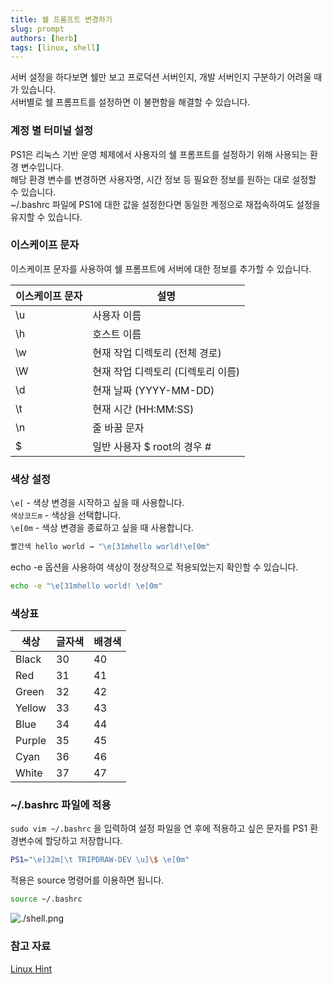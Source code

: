 ```yaml
---
title: 쉘 프롬프트 변경하기
slug: prompt
authors: [herb]
tags: [linux, shell]
---
```


서버 설정을 하다보면 쉘만 보고 프로덕션 서버인지, 개발 서버인지 구분하기 어려울 때가 있습니다.  
서버별로 쉘 프롬프트를 설정하면 이 불편함을 해결할 수 있습니다.  

### 계정 별 터미널 설정

PS1은 리눅스 기반 운영 체제에서 사용자의 쉘 프롬프트를 설정하기 위해 사용되는 환경 변수입니다.  
해당 환경 변수를 변경하면 사용자명, 시간 정보 등 필요한 정보를 원하는 대로 설정할 수 있습니다.  
~/.bashrc 파일에 PS1에 대한 값을 설정한다면 동일한 계정으로 재접속하여도 설정을 유지할 수 있습니다.  

### 이스케이프 문자

이스케이프 문자를 사용하여 쉘 프롬프트에 서버에 대한 정보를 추가할 수 있습니다.  

| 이스케이프 문자 | 설명 |
| --- | --- |
| \u | 사용자 이름 |
| \h | 호스트 이름 |
| \w | 현재 작업 디렉토리 (전체 경로) |
| \W | 현재 작업 디렉토리 (디렉토리 이름) |
| \d | 현재 날짜 (YYYY-MM-DD) |
| \t | 현재 시간 (HH:MM:SS) |
| \n | 줄 바꿈 문자 |
| \$ | 일반 사용자 $ root의 경우 # |

### 색상 설정

`\e[` - 색상 변경을 시작하고 싶을 때 사용합니다.  
`색상코드m` - 색상을 선택합니다.  
`\e[0m` - 색상 변경을 종료하고 싶을 때 사용합니다.

```bash
빨간색 hello world → "\e[31mhello world!\e[0m"
```

echo -e 옵션을 사용하여 색상이 정상적으로 적용되었는지 확인할 수 있습니다.  

```bash
echo -e "\e[31mhello world! \e[0m"
```

### 색상표

| 색상 | 글자색 | 배경색 |
| --- | --- | --- |
| Black | 30 | 40 |
| Red | 31 | 41 |
| Green | 32 | 42 |
| Yellow | 33 | 43 |
| Blue | 34 | 44 |
| Purple | 35 | 45 |
| Cyan | 36 | 46 |
| White | 37 | 47 |

### ~/.bashrc 파일에 적용

`sudo vim ~/.bashrc` 을 입력하여 설정 파일을 연 후에 적용하고 싶은 문자를 PS1 환경변수에 할당하고 저장합니다.  

```bash title="~/.bashrc"
PS1="\e[32m[\t TRIPDRAW-DEV \u]\$ \e[0m"
```

적용은 source 명령어를 이용하면 됩니다.  

```bash
source ~/.bashrc
```

![./shell.png](./shell.png)

### 참고 자료

[Linux Hint](https://linuxhint.com/bash-ps1-customization/)
